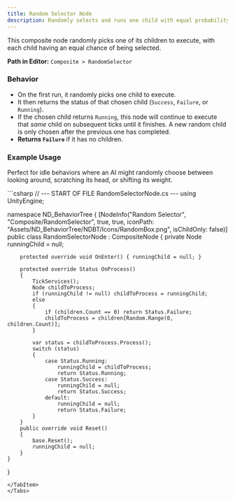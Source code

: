 ```yaml
---
title: Random Selector Node
description: Randomly selects and runs one child with equal probability.
---
```


This composite node randomly picks one of its children to execute, with each child having an equal chance of being selected.

**Path in Editor:** `Composite > RandomSelector`

### Behavior

-   On the first run, it randomly picks one child to execute.
-   It then returns the status of that chosen child (`Success`, `Failure`, or `Running`).
-   If the chosen child returns `Running`, this node will continue to execute that *same* child on subsequent ticks until it finishes. A new random child is only chosen after the previous one has completed.
-   **Returns `Failure`** if it has no children.

### Example Usage
Perfect for idle behaviors where an AI might randomly choose between looking around, scratching its head, or shifting its weight.

<Tabs>
<TabItem label="C# Code">
```csharp
// --- START OF FILE RandomSelectorNode.cs ---
using UnityEngine;

namespace ND_BehaviorTree
{
    [NodeInfo("Random Selector", "Composite/RandomSelector", true, true, iconPath: "Assets/ND_BehaviorTree/NDBT/Icons/RandomBox.png", isChildOnly: false)]
    public class RandomSelectorNode : CompositeNode
    {
        private Node runningChild = null;

        protected override void OnEnter() { runningChild = null; }

        protected override Status OnProcess()
        {
            TickServices();
            Node childToProcess;
            if (runningChild != null) childToProcess = runningChild;
            else
            {
                if (children.Count == 0) return Status.Failure;
                childToProcess = children[Random.Range(0, children.Count)];
            }

            var status = childToProcess.Process();
            switch (status)
            {
                case Status.Running:
                    runningChild = childToProcess;
                    return Status.Running;
                case Status.Success:
                    runningChild = null;
                    return Status.Success;
                default:
                    runningChild = null;
                    return Status.Failure;
            }
        }
        public override void Reset()
        {
            base.Reset();
            runningChild = null;
        }
    }
}
```
</TabItem>
</Tabs>
